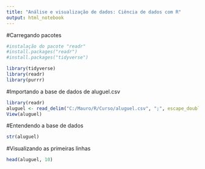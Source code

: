 ---
title: "Análise e visualização de dados: Ciência de dados com R"
output: html_notebook
---

#Carregando pacotes
```{r}
#instalação do pacote "readr"
#install.packages("readr")
#install.packages("tidyverse")

library(tidyverse)
library(readr)
library(purrr)

```

#Importando a base de dados de aluguel.csv
```{r}
library(readr)
aluguel <- read_delim("C:/Mauro/R/Curso/aluguel.csv", ";", escape_double = FALSE, trim_ws = TRUE)
View(aluguel)

```

#Entendendo a base de dados
```{r}
str(aluguel)

```

#Visualizando as primeiras linhas
```{r}
head(aluguel, 10)

```




